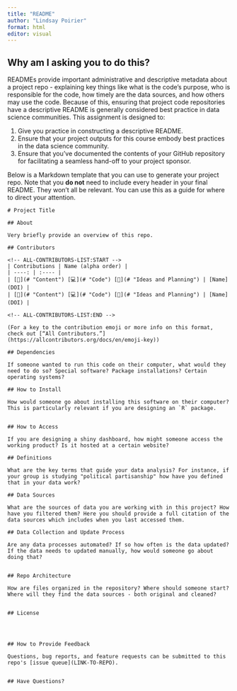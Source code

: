 ```yaml
---
title: "README"
author: "Lindsay Poirier"
format: html
editor: visual
---
```


::: callout-tip
## Why am I asking you to do this?

READMEs provide important administrative and descriptive metadata about a project repo - explaining key things like what is the code's purpose, who is responsible for the code, how timely are the data sources, and how others may use the code. Because of this, ensuring that project code repositories have a descriptive README is generally considered best practice in data science communities. This assignment is designed to:

1. Give you practice in constructing a descriptive README.
2. Ensure that your project outputs for this course embody best practices in the data science community. 
3. Ensure that you've documented the contents of your GitHub repository for facilitating a seamless hand-off to your project sponsor. 

:::

Below is a Markdown template that you can use to generate your project repo. Note that you **do not** need to include every header in your final README. They won't all be relevant. You can use this as a guide for where to direct your attention. 

```
# Project Title

## About

Very briefly provide an overview of this repo. 

## Contributors

<!-- ALL-CONTRIBUTORS-LIST:START -->
| Contributions | Name (alpha order) |
| ----: | :---- |
| [🔢](# "Content") [💻](# "Code") [🤔](# "Ideas and Planning") | [Name](DOI) |
| [🔢](# "Content") [💻](# "Code") [🤔](# "Ideas and Planning") | [Name](DOI) |

<!-- ALL-CONTRIBUTORS-LIST:END -->

(For a key to the contribution emoji or more info on this format, check out [“All Contributors.”](https://allcontributors.org/docs/en/emoji-key))

## Dependencies

If someone wanted to run this code on their computer, what would they need to do so? Special software? Package installations? Certain operating systems?

## How to Install

How would someone go about installing this software on their computer? This is particularly relevant if you are designing an `R` package.


## How to Access

If you are designing a shiny dashboard, how might someone access the working product? Is it hosted at a certain website?

## Definitions

What are the key terms that guide your data analysis? For instance, if your group is studying "political partisanship" how have you defined that in your data work?

## Data Sources

What are the sources of data you are working with in this project? How have you filtered them? Here you should provide a full citation of the data sources which includes when you last accessed them. 

## Data Collection and Update Process

Are any data processes automated? If so how often is the data updated? If the data needs to updated manually, how would someone go about doing that?


## Repo Architecture

How are files organized in the repository? Where should someone start? Where will they find the data sources - both original and cleaned?


## License




## How to Provide Feedback

Questions, bug reports, and feature requests can be submitted to this repo's [issue queue](LINK-TO-REPO).


## Have Questions?

```




